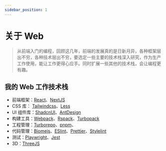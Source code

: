 ```yaml
---
sidebar_position: 1
---
```


# 关于 Web

> 从前端入门的编程，回顾这几年，前端的发展真的是日新月异，各种框架层出不穷，各种技术层出不穷，要选定一些主要的技术栈深入研究，作为生产工作使用，能让工作更得心应手。同时扩展一些其他的技术栈，会让编程更有趣。

## 我的 Web 工作技术栈

- 前端框架：[React](https://react.dev/)、[NextJS](https://nextjs.org/)
- CSS 库： [Tailwindcss](https://tailwindcss.com/)、[Less](https://lesscss.org/)
- UI 组件库：[ShadcnUI](https://ui.shadcn.com/)、[AntDesign](https://ant.design)
- 构建工具：[Webpack](https://webpack.js.org/)、[Rspack](https://rspack.dev/)、[Turbopack](https://nextjs.org/docs/app/api-reference/turbopack)
- 工程管理：[Turborepo](https://turbo.build/repo/docs)、[pnpm](https://pnpm.io/)、
- 代码管理：[Biomejs](https://biomejs.dev/)、[ESlint](https://eslint.org/)、[Prettier](https://prettier.io/)、[Stylelint](https://stylelint.io/)
- 测试：[Playwright](https://playwright.dev/)、[Jest](https://jestjs.io/)
- 3D：[ThreeJS](https://threejs.org/)
